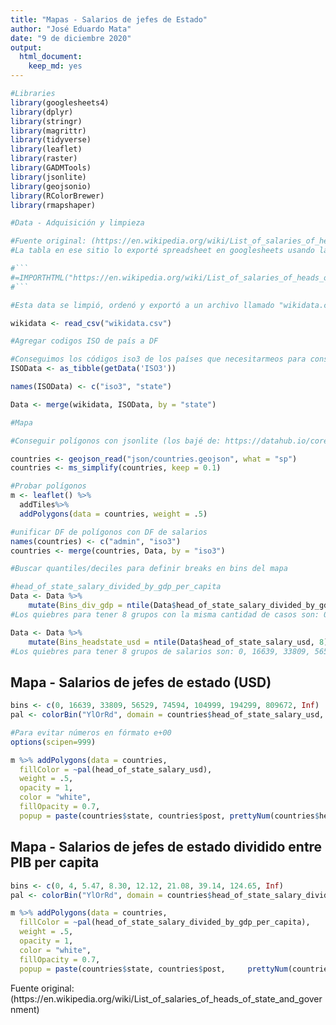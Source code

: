 ```yaml
---
title: "Mapas - Salarios de jefes de Estado"
author: "José Eduardo Mata"
date: "9 de diciembre 2020"
output: 
  html_document: 
    keep_md: yes
---
```


```r
#Libraries
library(googlesheets4)
library(dplyr)
library(stringr)
library(magrittr)
library(tidyverse)
library(leaflet)
library(raster)
library(GADMTools)
library(jsonlite)
library(geojsonio)
library(RColorBrewer)
library(rmapshaper)
```


```r
#Data - Adquisición y limpieza

#Fuente original: (https://en.wikipedia.org/wiki/List_of_salaries_of_heads_of_state_and_government)
#La tabla en ese sitio lo exporté spreadsheet en googlesheets usando la fórmula:

#```
#=IMPORTHTML("https://en.wikipedia.org/wiki/List_of_salaries_of_heads_of_state_and_government", "table",2)
#```

#Esta data se limpió, ordenó y exportó a un archivo llamado "wikidata.csv". Markdown del código para esto está en el doc "getting_cleaning_wikipedia_data.Rmd"

wikidata <- read_csv("wikidata.csv")

```



```r
#Agregar codigos ISO de país a DF

#Conseguimos los códigos iso3 de los países que necesitarmeos para conseguir los poligonos. La función getData('ISO3') (paquete raster) nos da la lista; cambiamos los nombres 
ISOData <- as_tibble(getData('ISO3'))

names(ISOData) <- c("iso3", "state")

Data <- merge(wikidata, ISOData, by = "state")
```

```r
#Mapa

#Conseguir polígonos con jsonlite (los bajé de: https://datahub.io/core/geo-countries/r/countries.geojson)

countries <- geojson_read("json/countries.geojson", what = "sp")
countries <- ms_simplify(countries, keep = 0.1)

#Probar polígonos
m <- leaflet() %>%
  addTiles%>%
  addPolygons(data = countries, weight = .5)
```

```r
#unificar DF de polígonos con DF de salarios
names(countries) <- c("admin", "iso3")
countries <- merge(countries, Data, by = "iso3")
```

```r
#Buscar quantiles/deciles para definir breaks en bins del mapa

#head_of_state_salary_divided_by_gdp_per_capita
Data <- Data %>%
    mutate(Bins_div_gdp = ntile(Data$head_of_state_salary_divided_by_gdp_per_capita, 8))
#Los quiebres para tener 8 grupos con la misma cantidad de casos son: 0, 4, 5.47, 8.30, 12.12, 21.08, 39.14, 124.65, Inf

Data <- Data %>%
    mutate(Bins_headstate_usd = ntile(Data$head_of_state_salary_usd, 8))
#Los quiebres para tener 8 grupos de salarios son: 0, 16639, 33809, 56529, 74594, 104999, 194299, 809672, Inf
```

## Mapa - Salarios de jefes de estado (USD)

```r

bins <- c(0, 16639, 33809, 56529, 74594, 104999, 194299, 809672, Inf)
pal <- colorBin("YlOrRd", domain = countries$head_of_state_salary_usd, bins = bins)

#Para evitar números en fórmato e+00
options(scipen=999)

m %>% addPolygons(data = countries,
  fillColor = ~pal(head_of_state_salary_usd),
  weight = .5,
  opacity = 1,
  color = "white",
  fillOpacity = 0.7,
  popup = paste(countries$state, countries$post, prettyNum(countries$head_of_state_salary_usd, big.mark = ",", drop0trailing = FALSE), sep = " - ")) %>% setView(40.433333, -3.7, zoom = 1)

```


## Mapa - Salarios de jefes de estado dividido entre PIB per capita

```r

bins <- c(0, 4, 5.47, 8.30, 12.12, 21.08, 39.14, 124.65, Inf)
pal <- colorBin("YlOrRd", domain = countries$head_of_state_salary_divided_by_gdp_per_capita, bins = bins)

m %>% addPolygons(data = countries,
  fillColor = ~pal(head_of_state_salary_divided_by_gdp_per_capita),
  weight = .5,
  opacity = 1,
  color = "white",
  fillOpacity = 0.7,
  popup = paste(countries$state, countries$post,     prettyNum(countries$head_of_state_salary_divided_by_gdp_per_capita, big.mark = ","), sep = " - ")) %>% setView(40.433333, -3.7, zoom = 1)

```



Fuente original: (https://en.wikipedia.org/wiki/List_of_salaries_of_heads_of_state_and_government)